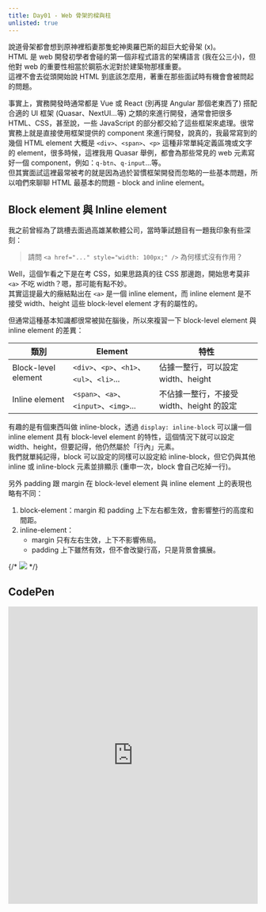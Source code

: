```yaml
---
title: Day01 - Web 骨架的樑與柱
unlisted: true
---
```


說道骨架都會想到原神裡稻妻那隻蛇神奧羅巴斯的超巨大蛇骨架 (x)。  
HTML 是 web 開發初學者會碰的第一個非程式語言的架構語言 (我在公三小)，但他對 web 的重要性相當於鋼筋水泥對於建築物那樣重要。  
這裡不會去從頭開始說 HTML 到底該怎麼用，著重在那些面試時有機會會被問起的問題。  

事實上，實務開發時通常都是 Vue 或 React (別再提 Angular 那個老東西了) 搭配合適的 UI 框架 (Quasar、NextUI...等) 之類的來進行開發，通常會把很多 HTML、CSS，甚至說，一些 JavaScript 的部分都交給了這些框架來處理。很常實務上就是直接使用框架提供的 component 來進行開發，說真的，我最常寫到的幾個 HTML element 大概是 `<div>`、`<span>`、`<p>` 這種非常單純定義區塊或文字的 element，很多時候，這裡我用 Quasar 舉例，都會為那些常見的 web 元素寫好一個 component，例如：`q-btn`、`q-input`...等。  
但其實面試這裡最常被考的就是因為過於習慣框架開發而忽略的一些基本問題，所以咱們來聊聊 HTML 最基本的問題 - block and inline element。

## Block element 與 Inline element
我之前曾經為了跳槽去面過高雄某軟體公司，當時筆試題目有一題我印象有些深刻：

> 請問 `<a href="..." style="width: 100px;" />` 為何樣式沒有作用？

Well，這個乍看之下是在考 CSS，如果思路真的往 CSS 那邊跑，開始思考莫非 `<a>` 不吃 width？嗯，那可能有點不妙。  
其實這提最大的癥結點出在 `<a>` 是一個 inline element，而 inline element 是不接受 width、height 這些 block-level element 才有的屬性的。

但通常這種基本知識都很常被拋在腦後，所以來複習一下 block-level element 與 inline element 的差異：

| 類別 | Element | 特性 |
| --- | --- | --- |
| Block-level element | `<div>`、`<p>`、`<h1>`、`<ul>`、`<li>`... | 佔據一整行，可以設定 width、height |
| Inline element | `<span>`、`<a>`、`<input>`、`<img>`... | 不佔據一整行，不接受 width、height 的設定 |

有趣的是有個東西叫做 inline-block，透過 `display: inline-block` 可以讓一個 inline element 具有 block-level element 的特性，這個情況下就可以設定 width、height，但要記得，他仍然屬於「行內」元素。  
我們就單純記得，block 可以設定的同樣可以設定給 inline-block，但它仍與其他 inline 或 inline-block 元素並排顯示 (重申一次，block 會自己吃掉一行)。

另外 padding 跟 margin 在 block-level element 與 inline element 上的表現也略有不同：
1. block-element：margin 和 padding 上下左右都生效，會影響整行的高度和間距。
2. inline-element：
    - margin 只有左右生效，上下不影響佈局。
    - padding 上下雖然有效，但不會改變行高，只是背景會擴展。

{/* ![](./assets/01-day_01-01.png) */}

## CodePen
<iframe height="600" width="100%" title="day01-HTML" src="https://codepen.io/ChungYingHo/embed/mydRMQJ?default-tab=html%2Cresult" frameborder="no" loading="lazy" allowtransparency="true" allowfullscreen="true">
  See the Pen <a href="https://codepen.io/ChungYingHo/pen/mydRMQJ">
  day01-HTML</a> by ChungYingHo (<a href="https://codepen.io/ChungYingHo">@ChungYingHo</a>)
  on <a href="https://codepen.io">CodePen</a>.
</iframe>